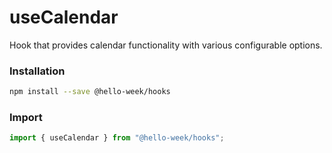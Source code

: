 
# useCalendar

Hook that provides calendar functionality with various configurable options.

### Installation

```bash
npm install --save @hello-week/hooks
```

### Import

```js
import { useCalendar } from "@hello-week/hooks";
```

<Meta of={CalendarStories} />

<Stories />
